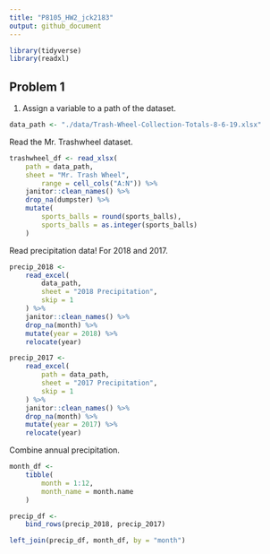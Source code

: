 ```yaml
---
title: "P8105_HW2_jck2183"
output: github_document
---
```


```r
library(tidyverse)
library(readxl)
```

## Problem 1

1. Assign a variable to a path of the dataset. 

```r
data_path <- "./data/Trash-Wheel-Collection-Totals-8-6-19.xlsx"
```

Read the Mr. Trashwheel dataset.

```r
trashwheel_df <- read_xlsx(
    path = data_path, 
    sheet = "Mr. Trash Wheel",
		range = cell_cols("A:N")) %>% 
	janitor::clean_names() %>% 
	drop_na(dumpster) %>% 
	mutate(
		sports_balls = round(sports_balls),
		sports_balls = as.integer(sports_balls)
	)
```

Read precipitation data! For 2018 and 2017.
```r
precip_2018 <-
	read_excel(
		data_path,
		sheet = "2018 Precipitation",
		skip = 1
	) %>% 
	janitor::clean_names() %>% 
	drop_na(month) %>% 
	mutate(year = 2018) %>% 
	relocate(year)

precip_2017 <- 
	read_excel(
		path = data_path,
		sheet = "2017 Precipitation",
		skip = 1
	) %>% 
	janitor::clean_names() %>% 
	drop_na(month) %>% 
	mutate(year = 2017) %>% 
	relocate(year)
```

Combine annual precipitation.

```r
month_df <- 
	tibble(
		month = 1:12,
		month_name = month.name
	)

precip_df <- 
	bind_rows(precip_2018, precip_2017)

left_join(precip_df, month_df, by = "month")
```


